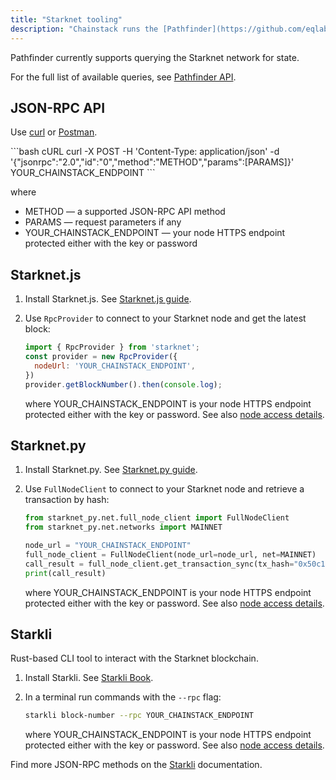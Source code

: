 ```yaml
---
title: "Starknet tooling"
description: "Chainstack runs the [Pathfinder](https://github.com/eqlabs/pathfinder) Starknet client."
---
```


Pathfinder currently supports querying the Starknet network for state.

For the full list of available queries, see [Pathfinder API](https://github.com/eqlabs/pathfinder#api).

## JSON-RPC API

Use [curl](https://curl.haxx.se) or [Postman](https://www.getpostman.com).

<CodeGroup>
  ```bash cURL
  curl -X POST -H 'Content-Type: application/json' -d '{"jsonrpc":"2.0","id":"0","method":"METHOD","params":[PARAMS]}' YOUR_CHAINSTACK_ENDPOINT
  ```
</CodeGroup>

where

* METHOD — a supported JSON-RPC API method
* PARAMS — request parameters if any
* YOUR\_CHAINSTACK\_ENDPOINT — your node HTTPS endpoint protected either with the key or password

## Starknet.js

1. Install Starknet.js. See [Starknet.js guide](https://www.starknetjs.com).

2. Use `RpcProvider` to connect to your Starknet node and get the latest block:

   ```javascript
   import { RpcProvider } from 'starknet';
   const provider = new RpcProvider({
     nodeUrl: 'YOUR_CHAINSTACK_ENDPOINT',
   })
   provider.getBlockNumber().then(console.log);
   ```

   where YOUR_CHAINSTACK_ENDPOINT is your node HTTPS endpoint protected either with the key or password. See also [node access details](/docs/manage-your-node#view-node-access-and-credentials).

## Starknet.py

1. Install Starknet.py. See [Starknet.py guide](https://Starknetpy.readthedocs.io/en/latest/installation.html).

2. Use `FullNodeClient` to connect to your Starknet node and retrieve a transaction by hash:

   ```python
   from starknet_py.net.full_node_client import FullNodeClient
   from starknet_py.net.networks import MAINNET

   node_url = "YOUR_CHAINSTACK_ENDPOINT"
   full_node_client = FullNodeClient(node_url=node_url, net=MAINNET)
   call_result = full_node_client.get_transaction_sync(tx_hash="0x50c1941ab13ccc5d9785ceda1d0d7a47be01865eecb795a62f4e589ddca0258")
   print(call_result)
   ```

   where YOUR_CHAINSTACK_ENDPOINT is your node HTTPS endpoint protected either with the key or password. See also [node access details](/docs/manage-your-node#view-node-access-and-credentials).

## Starkli

Rust-based CLI tool to interact with the Starknet blockchain.

1. Install Starkli. See [Starkli Book](https://book.starkli.rs/installation).

2. In a terminal run commands with the `--rpc` flag:

   ```bash
   starkli block-number --rpc YOUR_CHAINSTACK_ENDPOINT
   ```

   where YOUR_CHAINSTACK_ENDPOINT is your node HTTPS endpoint protected either with the key or password. See also [node access details](/docs/manage-your-node#view-node-access-and-credentials).

Find more JSON-RPC methods on the [Starkli](https://book.starkli.rs/providers) documentation.
